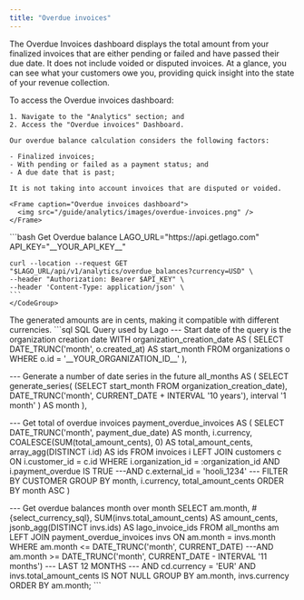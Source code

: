 ```yaml
---
title: "Overdue invoices"
---
```


The Overdue Invoices dashboard displays the total amount from your finalized invoices that are either pending or failed and have passed their due date. It does not include voided or disputed invoices. At a glance, you can see what your customers owe you, providing quick insight into the state of your revenue collection.


<Tabs>
  <Tab title="Dashboard"> 
    To access the Overdue invoices dashboard:

    1. Navigate to the "Analytics" section; and
    2. Access the "Overdue invoices" Dashboard.

    Our overdue balance calculation considers the following factors:

    - Finalized invoices; 
    - With pending or failed as a payment status; and
    - A due date that is past;
 
    It is not taking into account invoices that are disputed or voided.

    <Frame caption="Overdue invoices dashboard">
      <img src="/guide/analytics/images/overdue-invoices.png" />
    </Frame>

   </Tab>
     <Tab title="API">
    <CodeGroup>
    ```bash Get Overdue balance
    LAGO_URL="https://api.getlago.com"
    API_KEY="__YOUR_API_KEY__"

    curl --location --request GET "$LAGO_URL/api/v1/analytics/overdue_balances?currency=USD" \
    --header "Authorization: Bearer $API_KEY" \
    --header 'Content-Type: application/json' \
    ```
    </CodeGroup>
  </Tab>
  <Tab title="SQL Query">
    <Info>
       The generated amounts are in cents, making it compatible with different currencies.
    </Info>
    <CodeGroup>
    ```sql SQL Query used by Lago
--- Start date of the query is the organization creation date
WITH organization_creation_date AS (
    SELECT
        DATE_TRUNC('month', o.created_at) AS start_month
    FROM organizations o
    WHERE o.id = '__YOUR_ORGANIZATION_ID__'
),

--- Generate a number of date series in the future
all_months AS (
    SELECT
        generate_series(
            (SELECT start_month FROM organization_creation_date),
            DATE_TRUNC('month', CURRENT_DATE + INTERVAL '10 years'), 
            interval '1 month'
        ) AS month
),

--- Get total of overdue invoices
payment_overdue_invoices AS (
    SELECT
      DATE_TRUNC('month', payment_due_date) AS month,
      i.currency,
      COALESCE(SUM(total_amount_cents), 0) AS total_amount_cents,
      array_agg(DISTINCT i.id) AS ids
    FROM invoices i
    LEFT JOIN customers c ON i.customer_id = c.id
    WHERE i.organization_id = :organization_id
    AND i.payment_overdue IS TRUE
    ---AND c.external_id = 'hooli_1234' --- FILTER BY CUSTOMER
    GROUP BY month, i.currency, total_amount_cents
    ORDER BY month ASC
)

--- Get overdue balances month over month
SELECT
  am.month,
  #{select_currency_sql},
  SUM(invs.total_amount_cents) AS amount_cents,
  jsonb_agg(DISTINCT invs.ids) AS lago_invoice_ids
FROM all_months am
LEFT JOIN payment_overdue_invoices invs ON am.month = invs.month
WHERE am.month <= DATE_TRUNC('month', CURRENT_DATE)
---AND am.month >= DATE_TRUNC('month', CURRENT_DATE - INTERVAL '11 months') --- LAST 12 MONTHS
--- AND cd.currency = 'EUR'
AND invs.total_amount_cents IS NOT NULL
GROUP BY am.month, invs.currency
ORDER BY am.month;
    ```
    </CodeGroup>

  </Tab>
</Tabs>

